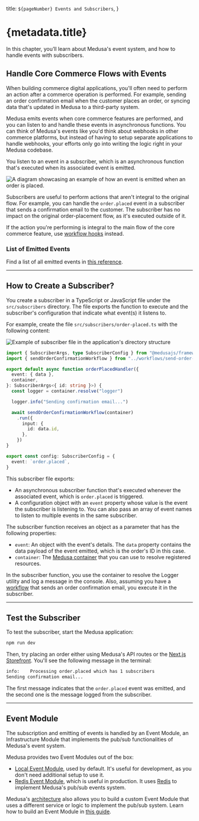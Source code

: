   title: `${pageNumber} Events and Subscribers`,
}

# {metadata.title}

In this chapter, you’ll learn about Medusa's event system, and how to handle events with subscribers.

## Handle Core Commerce Flows with Events

When building commerce digital applications, you'll often need to perform an action after a commerce operation is performed. For example, sending an order confirmation email when the customer places an order, or syncing data that's updated in Medusa to a third-party system.

Medusa emits events when core commerce features are performed, and you can listen to and handle these events in asynchronous functions. You can think of Medusa's events like you'd think about webhooks in other commerce platforms, but instead of having to setup separate applications to handle webhooks, your efforts only go into writing the logic right in your Medusa codebase.

You listen to an event in a subscriber, which is an asynchronous function that's executed when its associated event is emitted.

![A diagram showcasing an example of how an event is emitted when an order is placed.](https://res.cloudinary.com/dza7lstvk/image/upload/v1732277948/Medusa%20Book/order-placed-event-example_e4e4kw.jpg)

Subscribers are useful to perform actions that aren't integral to the original flow. For example, you can handle the `order.placed` event in a subscriber that sends a confirmation email to the customer. The subscriber has no impact on the original order-placement flow, as it's executed outside of it.

<Note>

If the action you're performing is integral to the main flow of the core commerce feature, use [workflow hooks](../workflows/workflow-hooks/page.mdx) instead.

</Note>

### List of Emitted Events

Find a list of all emitted events in [this reference](!resources!/references/events).

---

## How to Create a Subscriber?

You create a subscriber in a TypeScript or JavaScript file under the `src/subscribers` directory. The file exports the function to execute and the subscriber's configuration that indicate what event(s) it listens to.

For example, create the file `src/subscribers/order-placed.ts` with the following content:

![Example of subscriber file in the application's directory structure](https://res.cloudinary.com/dza7lstvk/image/upload/v1732866244/Medusa%20Book/subscriber-dir-overview_pusyeu.jpg)

```ts title="src/subscribers/product-created.ts"
import { SubscriberArgs, type SubscriberConfig } from "@medusajs/framework"
import { sendOrderConfirmationWorkflow } from "../workflows/send-order-confirmation"

export default async function orderPlacedHandler({
  event: { data },
  container,
}: SubscriberArgs<{ id: string }>) {
  const logger = container.resolve("logger")

  logger.info("Sending confirmation email...")

  await sendOrderConfirmationWorkflow(container)
    .run({
      input: {
        id: data.id,
      },
    })
}

export const config: SubscriberConfig = {
  event: `order.placed`,
}
```

This subscriber file exports:

- An asynchronous subscriber function that's executed whenever the associated event, which is `order.placed` is triggered.
- A configuration object with an `event` property whose value is the event the subscriber is listening to. You can also pass an array of event names to listen to multiple events in the same subscriber.

The subscriber function receives an object as a parameter that has the following properties:

- `event`: An object with the event's details. The `data` property contains the data payload of the event emitted, which is the order's ID in this case.
- `container`: The [Medusa container](../medusa-container/page.mdx) that you can use to resolve registered resources.

In the subscriber function, you use the container to resolve the Logger utility and log a message in the console. Also, assuming you have a [workflow](../workflows/page.mdx) that sends an order confirmation email, you execute it in the subscriber.

---

## Test the Subscriber

To test the subscriber, start the Medusa application:

```bash npm2yarn
npm run dev
```

Then, try placing an order either using Medusa's API routes or the [Next.js Storefront](!resources!/nextjs-starter). You'll see the following message in the terminal:

```bash
info:    Processing order.placed which has 1 subscribers
Sending confirmation email...
```

The first message indicates that the `order.placed` event was emitted, and the second one is the message logged from the subscriber.

---

## Event Module

The subscription and emitting of events is handled by an Event Module, an Infrastructure Module that implements the pub/sub functionalities of Medusa's event system.

Medusa provides two Event Modules out of the box:

- [Local Event Module](!resources!/infrastructure-modules/event/local), used by default. It's useful for development, as you don't need additional setup to use it.
- [Redis Event Module](!resources!/infrastructure-modules/event/redis), which is useful in production. It uses [Redis](https://redis.io/) to implement Medusa's pub/sub events system.

Medusa's [architecture](../../introduction/architecture/page.mdx) also allows you to build a custom Event Module that uses a different service or logic to implement the pub/sub system. Learn how to build an Event Module in [this guide](!resources!/infrastructure-modules/event/create).
